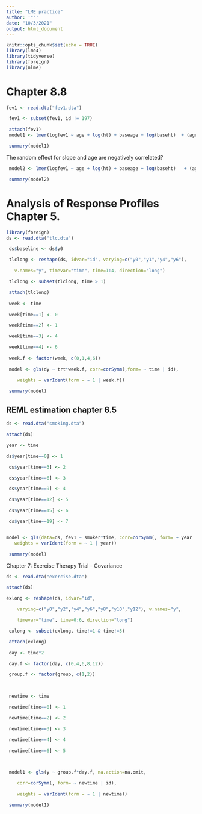 ```yaml
---
title: "LME practice"
author: '""'
date: "10/3/2021"
output: html_document
---
```


```r
knitr::opts_chunk$set(echo = TRUE)
library(lme4)
library(tidyverse)
library(foreign)
library(nlme)
```

# Chapter 8.8

```r
fev1 <- read.dta("fev1.dta")

 fev1 <- subset(fev1, id != 197) 

 attach(fev1) 
 model1 <- lmer(logfev1 ~ age + log(ht) + baseage + log(baseht)  + (age | id),fev1)

 summary(model1)
```

The random effect for slope and age are negatively correlated?


```r
 model2 <- lmer(logfev1 ~ age + log(ht) + baseage + log(baseht)   + (age+ log(ht)  | id),fev1)

 summary(model2)
```

# Analysis of Response Profiles Chapter 5.

```r
library(foreign)
ds <- read.dta("tlc.dta")

 ds$baseline <- ds$y0

 tlclong <- reshape(ds, idvar="id", varying=c("y0","y1","y4","y6"), 

   v.names="y", timevar="time", time=1:4, direction="long")

 tlclong <- subset(tlclong, time > 1)

 attach(tlclong)
 
 week <- time

 week[time==1] <- 0

 week[time==2] <- 1

 week[time==3] <- 4

 week[time==4] <- 6
 
 week.f <- factor(week, c(0,1,4,6))

 model <- gls(dy ~ trt*week.f, corr=corSymm(,form= ~ time | id), 

    weights = varIdent(form = ~ 1 | week.f))

 summary(model)

```


## REML estimation chapter 6.5

```r
ds <- read.dta("smoking.dta")

attach(ds)

year <- time

ds$year[time==0] <- 1

 ds$year[time==3] <- 2

 ds$year[time==6] <- 3

 ds$year[time==9] <- 4

 ds$year[time==12] <- 5

 ds$year[time==15] <- 6

 ds$year[time==19] <- 7


model <- gls(data=ds, fev1 ~ smoker*time, corr=corSymm(, form= ~ year | id), 
   weights = varIdent(form = ~ 1 | year))

 summary(model)
```

Chapter 7: Exercise Therapy Trial - Covariance


```r
ds <- read.dta("exercise.dta")

attach(ds)


```
```r
exlong <- reshape(ds, idvar="id", 

    varying=c("y0","y2","y4","y6","y8","y10","y12"), v.names="y", 

    timevar="time", time=0:6, direction="long")

 exlong <- subset(exlong, time!=1 & time!=5)

 attach(exlong)

 day <- time*2

 day.f <- factor(day, c(0,4,6,8,12))

 group.f <- factor(group, c(1,2))

 

 newtime <- time

 newtime[time==0] <- 1

 newtime[time==2] <- 2

 newtime[time==3] <- 3

 newtime[time==4] <- 4

 newtime[time==6] <- 5 

 

 model1 <- gls(y ~ group.f*day.f, na.action=na.omit, 

    corr=corSymm(, form= ~ newtime | id), 

    weights = varIdent(form = ~ 1 | newtime))

 summary(model1)
```


